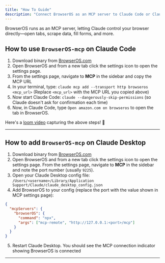 ```yaml
---
title: "How To Guide"
description: "Connect BrowserOS as an MCP server to Claude Code or Claude Desktop"
---
```


BrowserOS runs as an MCP server, letting Claude control your browser directly—open tabs, scrape data, fill forms, and more.

## How to use `BrowserOS-mcp` on Claude Code

1. Download binary from [BrowserOS.com](https://BrowserOS.com)
2. Open BrowserOS and from a new tab click the settings icon to open the settings page.
3. From the settings page, navigate to **MCP** in the sidebar and copy the MCP URL
4. In your terminal, type: `claude mcp add --transport http browseros <mcp_url>` (Replace `<mcp_url>` with the MCP URL you copied above)
5. Now start Claude Code: `claude --dangerously-skip-permissions` (so Claude doesn't ask for confirmation each time)
6. Now, in Claude Code, type `Open amazon.com on browseros` to open the tab in BrowserOS.

Here's a [loom video](https://www.loom.com/share/9a41b74f265649a2993c329b05f93b54?sid=009690dd-e1a0-47b9-9b41-abe544e90c78) capturing the above steps! 🥳

---

## How to add `BrowserOS-mcp` on Claude Desktop

1. Download binary from [BrowserOS.com](https://BrowserOS.com)
2. Open BrowserOS and from a new tab click the settings icon to open the settings page. From the settings page, navigate to **MCP** in the sidebar and note the port number (usually `9225`).
3. Open your Claude Desktop config file: `/Users/<username>/Library/Application Support/Claude/claude_desktop_config.json`
4. Add BrowserOS to your config (replace the port with the value shown in MCP settings page):
```json
{
  "mcpServers": {
    "browserOS": {
      "command": "npx",
      "args": ["mcp-remote", "http://127.0.0.1:<port>/mcp"]
    }
  }
}
```
5. Restart Claude Desktop. You should see the MCP connection indicator showing BrowserOS is connected

---
